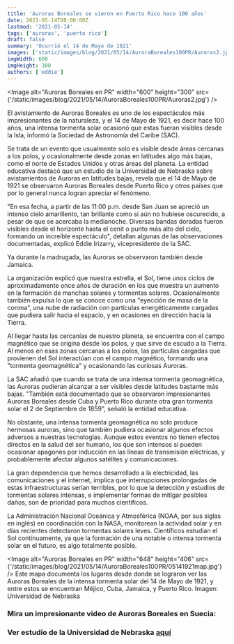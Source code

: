 ```yaml
---
title: 'Auroras Boreales se vieron en Puerto Rico hace 100 años'
date: 2021-05-14T08:00:00Z
lastmod: '2021-05-14'
tags: ['auroras', 'puerto rico']
draft: false
summary: 'Ocurrió el 14 de Mayo de 1921'
images: ['static/images/blog/2021/05/14/AuroraBoreales100PR/Auroras2.jpg']
imgWidth: 600
imgHeight: 300
authors: ['eddie']
---
```


<Image
  alt="Auroras Boreales en PR"
  width="600"
  height="300"
  src={'/static/images/blog/2021/05/14/AuroraBoreales100PR/Auroras2.jpg'}
/>

El avistamiento de Auroras Boreales es uno de los espectáculos más impresionantes de la naturaleza, y el 14 de Mayo de 1921, es decir hace 100 años, una intensa tormenta solar ocasionó que estas fueran visibles desde la Isla, informó la Sociedad de Astronomía del Caribe (SAC).

Se trata de un evento que usualmente solo es visible desde áreas cercanas a los polos, y ocasionalmente desde zonas en latitudes algo más bajas, como el norte de Estados Unidos y otras áreas del planeta. La entidad educativa destacó que un estudio de la Universidad de Nebraska sobre avistamientos de Auroras en latitudes bajas, revela que el 14 de Mayo de 1921 se observaron Auroras Boreales desde Puerto Rico y otros países que por lo general nunca logran apreciar el fenómeno.

"En esa fecha, a partir de las 11:00 p.m. desde San Juan se apreció un intenso cielo amarillento, tan brillante como si aún no hubiese oscurecido, a pesar de que se acercaba la medianoche. Diversas bandas doradas fueron visibles desde el horizonte hasta el cenit o punto más alto del cielo, formando un increíble espectáculo", detallan algunas de las observaciones documentadas, explicó Eddie Irizarry, vicepresidente de la SAC.

Ya durante la madrugada, las Auroras se observaron también desde Jamaica.

La organización explicó que nuestra estrella, el Sol, tiene unos ciclos de aproximadamente once años de duración en los que muestra un aumento en la formación de manchas solares y tormentas solares. Ocasionalmente también expulsa lo que se conoce como una "eyección de masa de la corona", una nube de radiación con partículas energéticamente cargadas que pudiera salir hacia el espacio, y en ocasiones en dirección hacia la Tierra.

Al llegar hasta las cercanías de nuestro planeta, se encuentra con el campo magnético que se origina desde los polos, y que sirve de escudo a la Tierra. Al menos en esas zonas cercanas a los polos, las partículas cargadas que provienen del Sol interactúan con el campo magnético, formando una "tormenta geomagnética" y ocasionando las curiosas Auroras.

La SAC añadió que cuando se trata de una intensa tormenta geomagnética, las Auroras pudieran alcanzar a ser visibles desde latitudes bastante más bajas. "También está documentado que se observaron impresionantes Auroras Boreales desde Cuba y Puerto Rico durante otra gran tormenta solar el 2 de Septiembre de 1859", señaló la entidad educativa.

No obstante, una intensa tormenta geomagnética no solo produce hermosas auroras, sino que también pudiera ocasionar algunos efectos adversos a nuestras tecnologías. Aunque estos eventos no tienen efectos directos en la salud del ser humano, los que son intensos sí pueden ocasionar apagones por inducción en las líneas de transmisión eléctricas, y probablemente afectar algunos satélites y comunicaciones.

La gran dependencia que hemos desarrollado a la electricidad, las comunicaciones y el internet, implica que interrupciones prolongadas de estas infraestructuras serían terribles, por lo que la detección y estudios de tormentas solares intensas, e implementar formas de mitigar posibles daños, son de prioridad para muchos científicos.

La Administración Nacional Oceánica y Atmosférica (NOAA, por sus siglas en inglés) en coordinación con la NASA, monitorean la actividad solar y en días recientes detectaron tormentas solares leves. Científicos estudian el Sol contínuamente, ya que la formación de una notable o intensa tormenta solar en el futuro, es algo totalmente posible.

<Image
  alt="Auroras Boreales en PR"
  width="648"
  height="406"
  src={'/static/images/blog/2021/05/14/AuroraBoreales100PR/05141921map.jpg'}
/>
<ImageCaption>
  Este mapa documenta los lugares desde donde se lograron ver las Auroras Boreales de la intensa
  tormenta solar del 14 de Mayo de 1921, y entre estos se encuentran Méjico, Cuba, Jamaica, y Puerto
  Rico. Imagen: Universidad de Nebraska
</ImageCaption>

### Mira un impresionante video de Auroras Boreales en Suecia:

<ResponsiveReactPlayer url="https://youtu.be/as6foAVe4-I" />

### Ver estudio de la Universidad de Nebraska [aquí](https://digitalcommons.unl.edu/cgi/viewcontent.cgi?referer=https://en.m.wikipedia.org/&httpsredir=1&article=1003&context=usafresearch&sei-redir=1&referer=http%3A%252%2Fwww.google.com.au%2Furl%3Fsa%3Dt%26rct%3Dj%26q%3Dgreat%2520geomagnetic%2520storm%2520may%25201921%26source%3Dweb%26cd%3D2%26cad%3Drja%26ved%3D0CDwQFjAB%26url%3Dhttp%253A%252F%252Fdigitalcommons.unl.edu%252Fcgi%252Fviewcontent.cgi%253Farticle%253D1003%2526context%253Dusafresearch%26ei%3DXXzQUP2tFaWhiAeZ34GYAw%26usg%3DAFQjCNHr5qruFqjcc8OXq_Piiw9fn7X9pw%26bvm%3Dbv.1355534169%2Cd.dGY#search=%22great%20geomagnetic%20storm%20may%201921%22)
